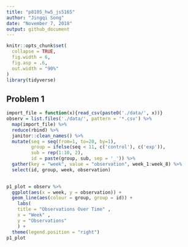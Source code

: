 ```yaml
---
title: "p8105_hw5_js5165"
author: "Jingqi Song"
date: "November 7, 2018"
output: github_document
---
```


```r
knitr::opts_chunk$set(
  collapse = TRUE,
  fig.width = 6,
  fig.asp = .6,
  out.width = "90%"
)
library(tidyverse)

```

## Problem 1
```r
import_file = function(x){read_csv(paste0('./data/', x))}
observ = list.files('./data/', pattern = '*.csv') %>% 
  map(import_file) %>% 
  reduce(rbind) %>% 
  janitor::clean_names() %>% 
  mutate(seq = seq(from=1, to=20, by=1),
         group = ifelse(seq < 11, c('control'), c('exp')),
         sub = rep(1:10, 2),
         id = paste(group, sub, sep = '_')) %>% 
  gather(key = "week", value = "observation", week_1:week_8) %>%
  select(id, group, week, observation)
  
```

```r
p1_plot = observ %>% 
  ggplot(aes(x = week, y = observation)) + 
  geom_line(aes(colour = group, group = id)) +
    labs(
    title = "Observations Over Time" ,
    x = "Week" ,
    y = "Observations"
    ) +
  theme(legend.position = "right")
p1_plot
```

